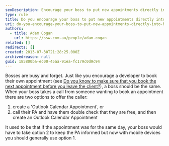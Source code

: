 ```yaml
---
seoDescription: Encourage your boss to put new appointments directly into their phone calendar for efficient scheduling and reduced dependency on assistants.
type: rule
title: Do you encourage your boss to put new appointments directly into their phone?
uri: do-you-encourage-your-boss-to-put-new-appointments-directly-into-his-phone
authors:
  - title: Adam Cogan
    url: https://ssw.com.au/people/adam-cogan
related: []
redirects: []
created: 2013-07-30T21:28:25.000Z
archivedreason: null
guid: 185800ba-ec00-45aa-91ea-fc179c0d9c94
---
```


Bosses are busy and forget. Just like you encourage a developer to book their own appointment (see [Do you know to make sure that you book the next appointment before you leave the client?](/do-you-know-to-make-sure-that-you-book-the-next-appointment-before-you-leave-the-client)), a boss should be the same.
When your boss takes a call from someone wanting to book an appointment there are two options to offer the caller:

1. create a 'Outlook Calendar Appointment', or
2. call their PA and have them double check that they are free, and then create an Outlook Calendar Appointment

It used to be that if the appointment was for the same day, your boss would have to take option 2 to keep the PA informed but now with mobile devices you should generally use option 1.